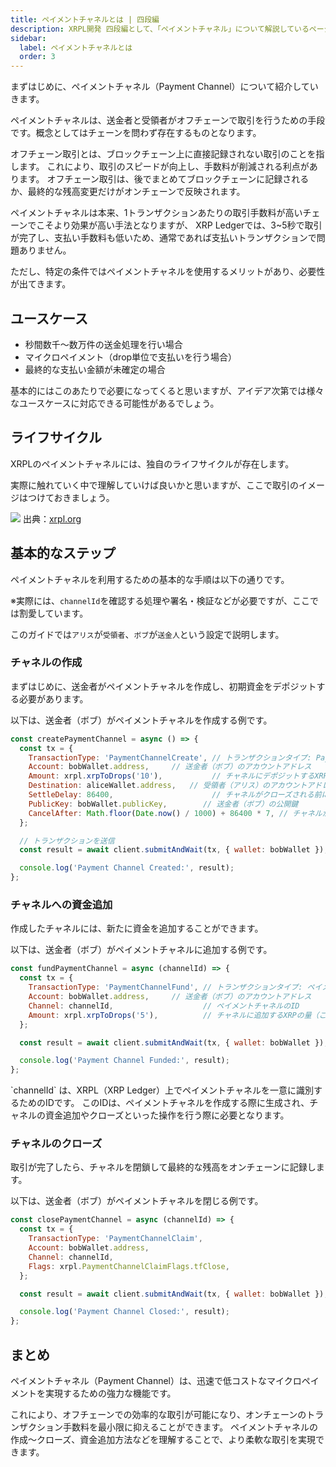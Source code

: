 ```yaml
---
title: ペイメントチャネルとは | 四段編
description: XRPL開発 四段編として、「ペイメントチャネル」について解説しているページです。
sidebar:
  label: ペイメントチャネルとは
  order: 3
---
```



まずはじめに、ペイメントチャネル（Payment Channel）について紹介していきます。

ペイメントチャネルは、送金者と受領者がオフチェーンで取引を行うための手段です。概念としてはチェーンを問わず存在するものとなります。

<Aside title="オフチェーン取引">
オフチェーン取引とは、ブロックチェーン上に直接記録されない取引のことを指します。
これにより、取引のスピードが向上し、手数料が削減される利点があります。
オフチェーン取引は、後でまとめてブロックチェーンに記録されるか、最終的な残高変更だけがオンチェーンで反映されます。
</Aside>

ペイメントチャネルは本来、1トランザクションあたりの取引手数料が高いチェーンでこそより効果が高い手法となりますが、
XRP Ledgerでは、3~5秒で取引が完了し、支払い手数料も低いため、通常であれば支払いトランザクションで問題ありません。

ただし、特定の条件ではペイメントチャネルを使用するメリットがあり、必要性が出てきます。

## ユースケース

- 秒間数千〜数万件の送金処理を行い場合
- マイクロペイメント（drop単位で支払いを行う場合）
- 最終的な支払い金額が未確定の場合

基本的にはこのあたりで必要になってくると思いますが、アイデア次第では様々なユースケースに対応できる可能性があるでしょう。

## ライフサイクル

XRPLのペイメントチャネルには、独自のライフサイクルが存在します。

実際に触れていく中で理解していけば良いかと思いますが、ここで取引のイメージはつけておきましょう。

![](https://xrpl.org/assets/paychan-flow.ja.d25010cb77342f8fecb9ef2f109fc3354a10702b933dcb7d625d6c45fad1c25e.ac57e6ef.svg)
出典：[xrpl.org](https://xrpl.org/ja/docs/concepts/payment-types/payment-channels/)

## 基本的なステップ

ペイメントチャネルを利用するための基本的な手順は以下の通りです。

※実際には、`channelId`を確認する処理や署名・検証などが必要ですが、ここでは割愛しています。

このガイドでは`アリス`が`受領者`、`ボブ`が`送金人`という設定で説明します。

### チャネルの作成

まずはじめに、送金者がペイメントチャネルを作成し、初期資金をデポジットする必要があります。

以下は、送金者（ボブ）がペイメントチャネルを作成する例です。

```javascript
const createPaymentChannel = async () => {
  const tx = {
    TransactionType: 'PaymentChannelCreate', // トランザクションタイプ: PaymentChannelCreate
    Account: bobWallet.address,     // 送金者（ボブ）のアカウントアドレス
    Amount: xrpl.xrpToDrops('10'),           // チャネルにデポジットするXRPの量（ここでは10XRP）
    Destination: aliceWallet.address,   // 受領者（アリス）のアカウントアドレス
    SettleDelay: 86400,                      // チャネルがクローズされる前に待機する秒数（ここでは1日）
    PublicKey: bobWallet.publicKey,        // 送金者（ボブ）の公開鍵
    CancelAfter: Math.floor(Date.now() / 1000) + 86400 * 7, // チャネルがキャンセルされるまでの秒数（ここでは1週間）
  };

  // トランザクションを送信
  const result = await client.submitAndWait(tx, { wallet: bobWallet });

  console.log('Payment Channel Created:', result);
};
```

### チャネルへの資金追加

作成したチャネルには、新たに資金を追加することができます。

以下は、送金者（ボブ）がペイメントチャネルに追加する例です。

```javascript
const fundPaymentChannel = async (channelId) => {
  const tx = {
    TransactionType: 'PaymentChannelFund', // トランザクションタイプ: ペイメントチャネルの資金追加
    Account: bobWallet.address,     // 送金者（ボブ）のアカウントアドレス
    Channel: channelId,                    // ペイメントチャネルのID
    Amount: xrpl.xrpToDrops('5'),          // チャネルに追加するXRPの量（ここでは5 XRP）
  };

  const result = await client.submitAndWait(tx, { wallet: bobWallet });

  console.log('Payment Channel Funded:', result);
};
```

<Aside>
`channelId` は、XRPL（XRP Ledger）上でペイメントチャネルを一意に識別するためのIDです。
このIDは、ペイメントチャネルを作成する際に生成され、チャネルの資金追加やクローズといった操作を行う際に必要となります。
</Aside>

### チャネルのクローズ

取引が完了したら、チャネルを閉鎖して最終的な残高をオンチェーンに記録します。

以下は、送金者（ボブ）がペイメントチャネルを閉じる例です。

```javascript
const closePaymentChannel = async (channelId) => {
  const tx = {
    TransactionType: 'PaymentChannelClaim',
    Account: bobWallet.address,
    Channel: channelId,
    Flags: xrpl.PaymentChannelClaimFlags.tfClose,
  };

  const result = await client.submitAndWait(tx, { wallet: bobWallet });

  console.log('Payment Channel Closed:', result);
};
```

## まとめ

ペイメントチャネル（Payment Channel）は、迅速で低コストなマイクロペイメントを実現するための強力な機能です。

これにより、オフチェーンでの効率的な取引が可能になり、オンチェーンのトランザクション手数料を最小限に抑えることができます。
ペイメントチャネルの作成〜クローズ、資金追加方法などを理解することで、より柔軟な取引を実現できます。